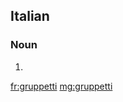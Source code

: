 ==Italian==

===Noun===
{{head|it|plural}} {{m}}

# {{plural of|gruppetto|lang=it|nocat=1}}

[[fr:gruppetti]]
[[mg:gruppetti]]